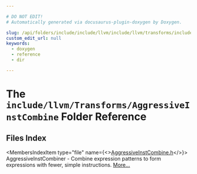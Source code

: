 ```yaml
---

# DO NOT EDIT!
# Automatically generated via docusaurus-plugin-doxygen by Doxygen.

slug: /api/folders/include/include/llvm/include/llvm/transforms/include/llvm/transforms/aggressiveinstcombine
custom_edit_url: null
keywords:
  - doxygen
  - reference
  - dir

---
```





# The `include/llvm/Transforms/AggressiveInstCombine` Folder Reference

<DoxygenPage pluginConfig={pluginConfig}>



## Files Index

<MembersIndex>

<MembersIndexItem
  type="file"
  name={<><a href="/docs/api/files/include/include/llvm/include/llvm/transforms/include/llvm/transforms/aggressiveinstcombine/aggressiveinstcombine-h">AggressiveInstCombine.h</a></>}>
AggressiveInstCombiner - Combine expression patterns to form expressions with fewer, simple instructions. <a href="/docs/api/files/include/include/llvm/include/llvm/transforms/include/llvm/transforms/aggressiveinstcombine/aggressiveinstcombine-h/#details">More...</a>
</MembersIndexItem>

</MembersIndex>


</DoxygenPage>
